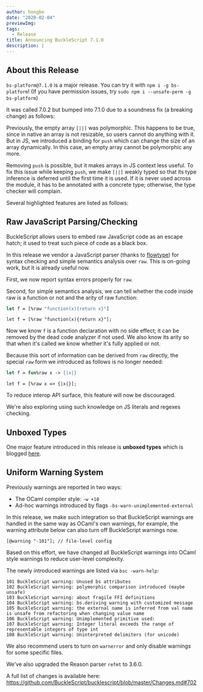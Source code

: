 ---
author: hongbo
date: "2020-02-04"
previewImg:
tags:
  - Release
title: Announcing BuckleScript 7.1.0
description: |
---

## About this Release

`bs-platform@7.1.0` is a major release. You can try it with `npm i -g
bs-platform`!  (If you have permission issues, try `sudo npm i --unsafe-perm -g
bs-platform`)

It was called 7.0.2 but bumped into 7.1.0 due to a soundness fix (a breaking
change) as follows:

Previously, the empty array `[||]` was polymorphic. This happens to be true,
since in native an array is not resizable, so users cannot do anything with it.
But in JS, we introduced a binding for `push` which can change the size of an
array dynamically. In this case, an empty array cannot be polymorphic any more.

Removing `push` is possible, but it makes arrays in JS context less useful. To
fix this issue while keeping `push`, we make `[||]` weakly typed so that its
type inference is deferred until the first time it is used. If it is never used
across the module, it has to be annotated with a concrete type; otherwise, the
type checker will complain.

Several highlighted features are listed as follows:

## Raw JavaScript Parsing/Checking

BuckleScript allows users to embed raw JavaScript code as an escape hatch; it
used to treat such piece of code as a black box.

In this release we vendor a JavaScript parser (thanks to
[flowtype](https://github.com/facebook/flow)) for syntax checking and simple
semantics analysis over `raw`. This is on-going work, but it is already useful
now.

First, we now report syntax errors properly for `raw`.

Second, for simple semantics analysis, we can tell whether the code inside raw
is a function or not and the arity of raw function:

```ocaml
let f = [%raw "function(x){return x}"]
```
```reason
let f = [%raw "function(x){return x}"];
```

Now we know `f` is a function declaration with no side effect; it can be
removed by the dead code analyzer if not used. We also know its arity so that
when it's called we know whether it's fully applied or not.

Because this sort of information can be derived from `raw` directly, the
special `raw` form we introduced as follows is no longer needed:

```ocaml
let f = fun%raw x -> {|x|}
```

```reason
let f = [%raw x => {|x|}];
```

To reduce interop API surface, this feature will now be discouraged.

We're also exploring using such knowledge on JS literals and regexes checking.

## Unboxed Types

One major feature introduced in this release is **unboxed types** which is
blogged [here](https://bucklescript.github.io/blog/2019/12/20/release-7-02).

## Uniform Warning System

Previously warnings are reported in two ways:
- The OCaml compiler style: `-w +10`
- Ad-hoc warnings introduced by flags `-bs-warn-unimplemented-external`


In this release, we  make such integration so that BuckleScript warnings are
handled in the same way as OCaml's own warnings, for example, the warning
attribute below can also turn off  BuckleScript warnings now.

```reason
[@warning "-101"]; // file-level config
```

Based on this effort, we have changed all BuckleScript warnings into OCaml
style warnings to reduce user-level complexity.

The newly introduced warnings are listed via `bsc -warn-help`:

```
101 BuckleScript warning: Unused bs attributes
102 BuckleScript warning: polymorphic comparison introduced (maybe unsafe)
103 BuckleScript warning: about fragile FFI definitions
104 BuckleScript warning: bs.deriving warning with customized message
105 BuckleScript warning: the external name is inferred from val name is unsafe from refactoring when changing value name
106 BuckleScript warning: Unimplemented primitive used:
107 BuckleScript warning: Integer literal exceeds the range of representable integers of type int
108 BuckleScript warning: Uninterpreted delimiters (for unicode)
```

We also recommend users to turn on `warnerror` and only disable warnings for
some specific files.

We've also upgraded the Reason parser `refmt` to 3.6.0.

A full list of changes is available here:
https://github.com/BuckleScript/bucklescript/blob/master/Changes.md#702
